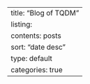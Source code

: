 ---
title: "Blog of TQDM"
listing:
  contents: posts
  sort: "date desc"
  type: default
  categories: true
---